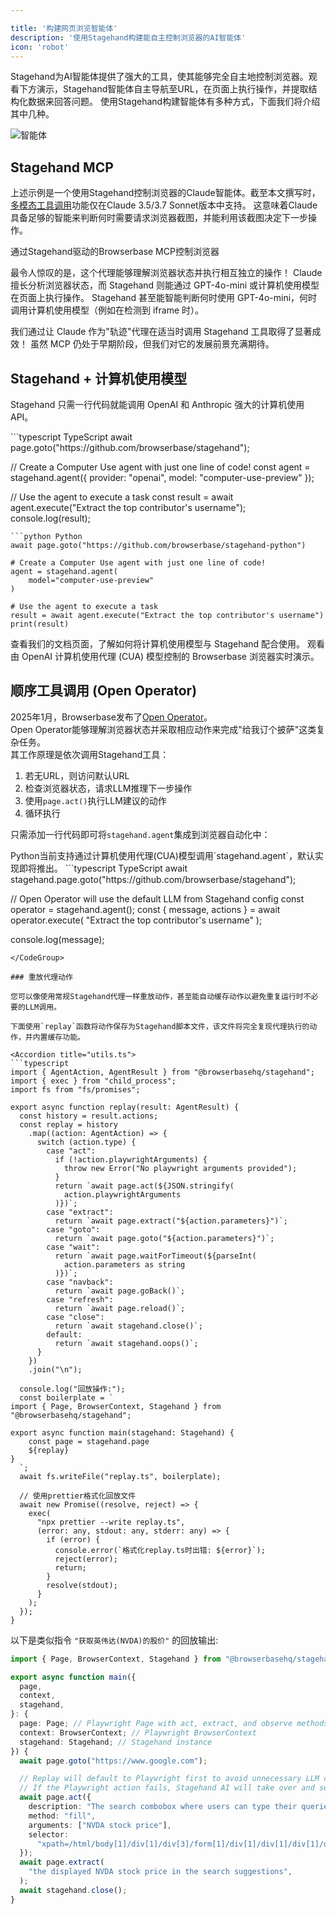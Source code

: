 ```yaml
---

title: '构建网页浏览智能体'
description: '使用Stagehand构建能自主控制浏览器的AI智能体'
icon: 'robot'
---
```



Stagehand为AI智能体提供了强大的工具，使其能够完全自主地控制浏览器。观看下方演示，Stagehand智能体自主导航至URL，在页面上执行操作，并提取结构化数据来回答问题。
使用Stagehand构建智能体有多种方式，下面我们将介绍其中几种。

![智能体](/media/stagehand-agent.gif)

## Stagehand MCP

上述示例是一个使用Stagehand控制浏览器的Claude智能体。截至本文撰写时，[多模态工具调用](https://sdk.vercel.ai/docs/ai-sdk-core/tools-and-tool-calling#multi-modal-tool-results)功能仅在Claude 3.5/3.7 Sonnet版本中支持。
这意味着Claude具备足够的智能来判断何时需要请求浏览器截图，并能利用该截图决定下一步操作。

<CardGroup>
<Card title="Browserbase MCP" href="https://github.com/browserbase/mcp-server-browserbase/" icon="hand-horns">
通过Stagehand驱动的Browserbase MCP控制浏览器
</Card>
</CardGroup>

最令人惊叹的是，这个代理能够理解浏览器状态并执行相互独立的操作！
Claude 擅长分析浏览器状态，而 Stagehand 则能通过 GPT-4o-mini 或计算机使用模型在页面上执行操作。
Stagehand 甚至能智能判断何时使用 GPT-4o-mini，何时调用计算机使用模型（例如在检测到 iframe 时）。

<Excalidraw className="w-full aspect-video" url="https://link.excalidraw.com/readonly/GWQWmWUBqMBEAamlWsIM?darkMode=true" />

我们通过让 Claude 作为"轨迹"代理在适当时调用 Stagehand 工具取得了显著成效！
虽然 MCP 仍处于早期阶段，但我们对它的发展前景充满期待。

## Stagehand + 计算机使用模型

Stagehand 只需一行代码就能调用 OpenAI 和 Anthropic 强大的计算机使用 API。

<CodeGroup>
```typescript TypeScript
await page.goto("https://github.com/browserbase/stagehand");

// Create a Computer Use agent with just one line of code!
const agent = stagehand.agent({
	provider: "openai",
	model: "computer-use-preview"
});

// Use the agent to execute a task
const result = await agent.execute("Extract the top contributor's username");
console.log(result);
```
```python Python
await page.goto("https://github.com/browserbase/stagehand-python")

# Create a Computer Use agent with just one line of code!
agent = stagehand.agent(
    model="computer-use-preview"
)

# Use the agent to execute a task
result = await agent.execute("Extract the top contributor's username")
print(result)
```
</CodeGroup>

<CardGroup>
<Card title="Stagehand + 计算机使用文档" href="/examples/computer_use" icon="scroll">
查看我们的文档页面，了解如何将计算机使用模型与 Stagehand 配合使用。
</Card>
<Card title="CUA 浏览器演示" href="https://cua.browserbase.com/" icon="brain-circuit">
观看由 OpenAI 计算机使用代理 (CUA) 模型控制的 Browserbase 浏览器实时演示。
</Card>
</CardGroup>

## 顺序工具调用 (Open Operator)

2025年1月，Browserbase发布了[Open Operator](https://operator.browserbase.com)。  
Open Operator能够理解浏览器状态并采取相应动作来完成"给我订个披萨"这类复杂任务。  
其工作原理是依次调用Stagehand工具：

1. 若无URL，则访问默认URL  
1. 检查浏览器状态，请求LLM推理下一步操作  
1. 使用`page.act()`执行LLM建议的动作  
1. 循环执行

<Excalidraw className="w-full" url="https://link.excalidraw.com/readonly/dKh5sB1gEM1EjVqRCGKn" />

只需添加一行代码即可将`stagehand.agent`集成到浏览器自动化中：

<Note>  
Python当前支持通过计算机使用代理(CUA)模型调用`stagehand.agent`，默认实现即将推出。  
</Note>

<CodeGroup>
```typescript TypeScript
await stagehand.page.goto("https://github.com/browserbase/stagehand");

// Open Operator will use the default LLM from Stagehand config
const operator = stagehand.agent();
const { message, actions } = await operator.execute(
	"Extract the top contributor's username"
);

console.log(message);
```
</CodeGroup>

### 重放代理动作

您可以像使用常规Stagehand代理一样重放动作，甚至能自动缓存动作以避免重复运行时不必要的LLM调用。

下面使用`replay`函数将动作保存为Stagehand脚本文件，该文件将完全复现代理执行的动作，并内置缓存功能。

<Accordion title="utils.ts">
```typescript
import { AgentAction, AgentResult } from "@browserbasehq/stagehand";
import { exec } from "child_process";
import fs from "fs/promises";

export async function replay(result: AgentResult) {
  const history = result.actions;
  const replay = history
    .map((action: AgentAction) => {
      switch (action.type) {
        case "act":
          if (!action.playwrightArguments) {
            throw new Error("No playwright arguments provided");
          }
          return `await page.act(${JSON.stringify(
            action.playwrightArguments
          )})`;
        case "extract":
          return `await page.extract("${action.parameters}")`;
        case "goto":
          return `await page.goto("${action.parameters}")`;
        case "wait":
          return `await page.waitForTimeout(${parseInt(
            action.parameters as string
          )})`;
        case "navback":
          return `await page.goBack()`;
        case "refresh":
          return `await page.reload()`;
        case "close":
          return `await stagehand.close()`;
        default:
          return `await stagehand.oops()`;
      }
    })
    .join("\n");

  console.log("回放操作:");
  const boilerplate = `
import { Page, BrowserContext, Stagehand } from "@browserbasehq/stagehand";

export async function main(stagehand: Stagehand) {
    const page = stagehand.page
	${replay}
}
  `;
  await fs.writeFile("replay.ts", boilerplate);

  // 使用prettier格式化回放文件
  await new Promise((resolve, reject) => {
    exec(
      "npx prettier --write replay.ts",
      (error: any, stdout: any, stderr: any) => {
        if (error) {
          console.error(`格式化replay.ts时出错: ${error}`);
          reject(error);
          return;
        }
        resolve(stdout);
      }
    );
  });
}
```
</Accordion>

以下是类似指令 `"获取英伟达(NVDA)的股价"` 的回放输出:

```typescript {14-22} replay.ts
import { Page, BrowserContext, Stagehand } from "@browserbasehq/stagehand";

export async function main({
  page,
  context,
  stagehand,
}: {
  page: Page; // Playwright Page with act, extract, and observe methods
  context: BrowserContext; // Playwright BrowserContext
  stagehand: Stagehand; // Stagehand instance
}) {
  await page.goto("https://www.google.com");

  // Replay will default to Playwright first to avoid unnecessary LLM calls!
  // If the Playwright action fails, Stagehand AI will take over and self-heal
  await page.act({
    description: "The search combobox where users can type their queries.",
    method: "fill",
    arguments: ["NVDA stock price"],
    selector:
      "xpath=/html/body[1]/div[1]/div[3]/form[1]/div[1]/div[1]/div[1]/div[1]/div[2]/textarea[1]",
  });
  await page.extract(
    "the displayed NVDA stock price in the search suggestions",
  );
  await stagehand.close();
}
```